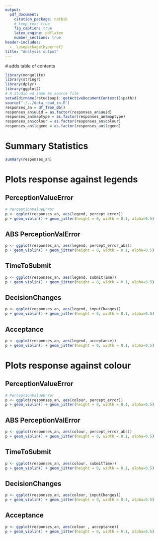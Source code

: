 ```yaml
---
output: 
  pdf_document:
    citation_package: natbib
    # keep_tex: true
    fig_caption: true
    latex_engine: pdflatex
    number_sections: true  
header-includes:
  -  \usepackage{hyperref}
title: "Analysis output"
---
```



\newpage
\tableofcontents # adds table of contents
\newpage


```r
library(mongolite)
library(stringr)
library(dplyr)
library(ggplot2)
# R studio wd same as source file
setwd(dirname(rstudioapi::getActiveDocumentContext()$path))
source("./../data_read_in.R")
responses_an = df_from_db()
responses_an$uuid = as.factor(responses_an$uuid)
responses_an$maptype = as.factor(responses_an$maptype)
responses_an$colour = as.factor(responses_an$colour)
responses_an$legend = as.factor(responses_an$legend)

```


# Summary Statistics
```r
summary(responses_an)
```


# Plots response against legends

## PerceptionValueError
```r
# PerceptionValueError
p <- ggplot(responses_an, aes(legend, percept_error))
p + geom_violin() + geom_jitter(height = 0, width = 0.1, alpha=0.5)
```

## ABS PerceptionValError
```r
p <- ggplot(responses_an, aes(legend, percept_error_abs))
p + geom_violin() + geom_jitter(height = 0, width = 0.1, alpha=0.5)
```



## TimeToSubmit
```r
p <- ggplot(responses_an, aes(legend, submitTime))
p + geom_violin() + geom_jitter(height = 0, width = 0.1, alpha=0.5)
```




## DecisionChanges
```r
p <- ggplot(responses_an, aes(legend, inputChanges))
p + geom_violin() + geom_jitter(height = 0, width = 0.1, alpha=0.5)
```


## Acceptance
```r
p <- ggplot(responses_an, aes(legend, acceptance))
p + geom_violin() + geom_jitter(height = 0, width = 0.1, alpha=0.5)
```


# Plots response against colour

## PerceptionValueError
```r
# PerceptionValueError
p <- ggplot(responses_an, aes(colour, percept_error))
p + geom_violin() + geom_jitter(height = 0, width = 0.1, alpha=0.5)
```

## ABS PerceptionValError
```r
p <- ggplot(responses_an, aes(colour, percept_error_abs))
p + geom_violin() + geom_jitter(height = 0, width = 0.1, alpha=0.5)
```



## TimeToSubmit
```r
p <- ggplot(responses_an, aes(colour, submitTime))
p + geom_violin() + geom_jitter(height = 0, width = 0.1, alpha=0.5)
```




## DecisionChanges
```r
p <- ggplot(responses_an, aes(colour, inputChanges))
p + geom_violin() + geom_jitter(height = 0, width = 0.1, alpha=0.5)
```


## Acceptance
```r
p <- ggplot(responses_an, aes(colour , acceptance))
p + geom_violin() + geom_jitter(height = 0, width = 0.1, alpha=0.5)
```








